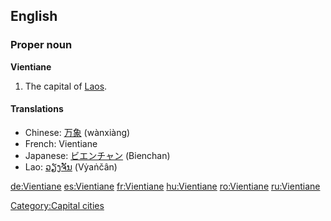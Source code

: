 {{wikipedia}}
==English==

===Proper noun===
'''Vientiane'''
# The capital of [[Laos]].

====Translations====
{{top}}
*Chinese: [[万象]] (wànxiàng)
*French: Vientiane
*Japanese: [[ビエンチャン]] (Bienchan)
*Lao: [[ວຽງຈັນ]] (Vẏaṅčân)
{{bottom}}

[[Category:Capital cities]]

[[de:Vientiane]]
[[es:Vientiane]]
[[fr:Vientiane]]
[[hu:Vientiane]]
[[ro:Vientiane]]
[[ru:Vientiane]]